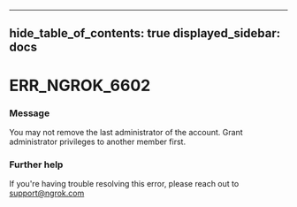

---
hide_table_of_contents: true
displayed_sidebar: docs
---


# ERR_NGROK_6602

### Message
You may not remove the last administrator of the account. Grant administrator privileges to another member first.

<ErrorDetails error="err_ngrok_6602" />



### Further help
If you're having trouble resolving this error, please reach out to [support@ngrok.com](mailto:support@ngrok.com?subject=Help%20with%20ERR_NGROK_6602)


